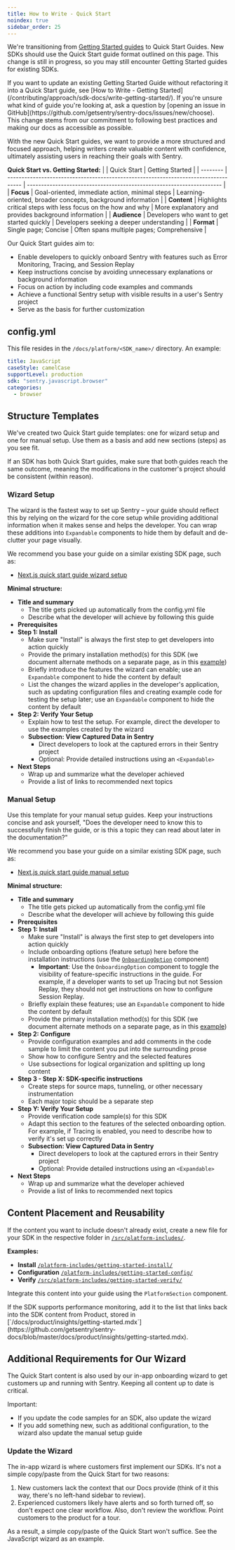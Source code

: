 ```yaml
---
title: How to Write - Quick Start
noindex: true
sidebar_order: 25
---
```


We're transitioning from [Getting Started guides](/contributing/approach/sdk-docs/write-getting-started/) to Quick Start Guides. New SDKs should use the Quick Start guide format outlined on this page. This change is still in progress, so you may still encounter Getting Started guides for existing SDKs.

<Alert type="info" title="Note">
  If you want to update an existing Getting Started Guide without refactoring it into a Quick Start guide, see [How to Write - Getting
  Started](/contributing/approach/sdk-docs/write-getting-started/). 
  If you're unsure what kind of guide you're looking at, ask a question by
  [opening an issue in GitHub](https://github.com/getsentry/sentry-docs/issues/new/choose).
</Alert>

<Expandable type="info" title="Why the change?">
This change stems from our commitment to following best practices and making our docs as accessible as possible.

With the new Quick Start guides, we want to provide a more structured and focused approach, helping writers create valuable content with confidence, ultimately assisting users in reaching their goals with Sentry.

**Quick Start vs. Getting Started:**
| | Quick Start | Getting Started |
| -------- | ----------------------------------------------------------------------------------- | --------------------------------------------------------------------- |
| **Focus** | Goal-oriented, immediate action, minimal steps | Learning-oriented, broader concepts, background information |
| **Content** | Highlights critical steps with less focus on the how and why | More explanatory and provides background information |
| **Audience** | Developers who want to get started quickly | Developers seeking a deeper understanding |
| **Format** | Single page; Concise | Often spans multiple pages; Comprehensive |

</Expandable>

Our Quick Start guides aim to:

- Enable developers to quickly onboard Sentry with features such as Error Monitoring, Tracing, and Session Replay
- Keep instructions concise by avoiding unnecessary explanations or background information
- Focus on action by including code examples and commands
- Achieve a functional Sentry setup with visible results in a user's Sentry project
- Serve as the basis for further customization

## config.yml

This file resides in the `/docs/platform/<SDK_name>/` directory. An example:

```yaml
title: JavaScript
caseStyle: camelCase
supportLevel: production
sdk: "sentry.javascript.browser"
categories:
  - browser
```

## Structure Templates

We've created two Quick Start guide templates: one for wizard setup and one for manual setup. Use them as a basis and add new sections (steps) as you see fit.

If an SDK has both Quick Start guides, make sure that both guides reach the same outcome, meaning the modifications in the customer's project should be consistent (within reason).

### Wizard Setup

The wizard is the fastest way to set up Sentry – your guide should reflect this by relying on the wizard for the core setup while providing additional information when it makes sense and helps the developer. You can wrap these additions into `Expandable` components to hide them by default and de-clutter your page visually.

We recommend you base your guide on a similar existing SDK page, such as:

- [Next.js quick start guide wizard setup](/platforms/javascript/guides/nextjs/)

**Minimal structure:**

- **Title and summary**
  - The title gets picked up automatically from the config.yml file
  - Describe what the developer will achieve by following this guide
- **Prerequisites**
- **Step 1: Install**
  - Make sure "Install" is always the first step to get developers into action quickly
  - Provide the primary installation method(s) for this SDK (we document alternate methods on a separate page, as in this [example](/platforms/javascript/install/))
  - Briefly introduce the features the wizard can enable; use an `Expandable` component to hide the content by default
  - List the changes the wizard applies in the developer's application, such as updating configuration files and creating example code for testing the setup later; use an `Expandable` component to hide the content by default
- **Step 2: Verify Your Setup**
  - Explain how to test the setup. For example, direct the developer to use the examples created by the wizard
  - **Subsection: View Captured Data in Sentry**
    - Direct developers to look at the captured errors in their Sentry project
    - Optional: Provide detailed instructions using an `<Expandable>`
- **Next Steps**
  - Wrap up and summarize what the developer achieved
  - Provide a list of links to recommended next topics

### Manual Setup

Use this template for your manual setup guides. Keep your instructions concise and ask yourself, "Does the developer need to know this to successfully finish the guide, or is this a topic they can read about later in the documentation?"

We recommend you base your guide on a similar existing SDK page, such as:

- [Next.js quick start guide manual setup](https://docs.sentry.io/platforms/javascript/guides/nextjs/manual-setup/)

**Minimal structure:**

- **Title and summary**
  - The title gets picked up automatically from the config.yml file
  - Describe what the developer will achieve by following this guide
- **Prerequisites**
- **Step 1: Install**
  - Make sure "Install" is always the first step to get developers into action quickly
  - Include onboarding options (feature setup) here before the installation instructions (use the [`OnboardingOption`](/contributing/pages/components/#onboarding-options) component)
    - **Important**: Use the `OnboardingOption` component to toggle the visibility of feature-specific instructions in the guide. For example, if a developer wants to set up Tracing but not Session Replay, they should not get instructions on how to configure Session Replay.
  - Briefly explain these features; use an `Expandable` component to hide the content by default
  - Provide the primary installation method(s) for this SDK (we document alternate methods on a separate page, as in this [example](/platforms/javascript/install/))
- **Step 2: Configure**
  - Provide configuration examples and add comments in the code sample to limit the content you put into the surrounding prose
  - Show how to configure Sentry and the selected features
  - Use subsections for logical organization and splitting up long content
- **Step 3 - Step X: SDK-specific instructions**
  - Create steps for source maps, tunneling, or other necessary instrumentation
  - Each major topic should be a separate step
- **Step Y: Verify Your Setup**
  - Provide verification code sample(s) for this SDK
  - Adapt this section to the features of the selected onboarding option. For example, if Tracing is enabled, you need to describe how to verify it's set up correctly
  - **Subsection: View Captured Data in Sentry**
    - Direct developers to look at the captured errors in their Sentry project
    - Optional: Provide detailed instructions using an `<Expandable>`
- **Next Steps**
  - Wrap up and summarize what the developer achieved
  - Provide a list of links to recommended next topics

## Content Placement and Reusability

If the content you want to include doesn't already exist, create a new file for your SDK in the respective folder in [`/src/platform-includes/`](https://github.com/getsentry/sentry-docs/tree/master/platform-includes).

**Examples:**

- **Install** [`/platform-includes/getting-started-install/`](https://github.com/getsentry/sentry-docs/tree/master/platform-includes/getting-started-install)
- **Configuration** [`/platform-includes/getting-started-config/`](https://github.com/getsentry/sentry-docs/tree/master/platform-includes/getting-started-config)
- **Verify** [`/src/platform-includes/getting-started-verify/`](https://github.com/getsentry/sentry-docs/tree/master/platform-includes/getting-started-verify)

Integrate this content into your guide using the `PlatformSection` component.

<Alert type="info">
  If the SDK supports performance monitoring, add it to the list that links back
  into the SDK content from Product, stored in
  [`/docs/product/insights/getting-started.mdx`](https://github.com/getsentry/sentry-docs/blob/master/docs/product/insights/getting-started.mdx).
</Alert>

## Additional Requirements for Our Wizard

The Quick Start content is also used by our in-app onboarding wizard to get customers up and running with Sentry. Keeping all content up to date is critical.

Important:

- If you update the code samples for an SDK, also update the wizard
- If you add something new, such as additional configuration, to the wizard also update the manual setup guide

### Update the Wizard

The in-app wizard is where customers first implement our SDKs. It's not a simple copy/paste from the Quick Start for two reasons:

1. New customers lack the context that our Docs provide (think of it this way, there's no left-hand sidebar to review).
2. Experienced customers likely have alerts and so forth turned off, so don't expect one clear workflow. Also, don't review the workflow. Point customers to the product for a tour.

As a result, a simple copy/paste of the Quick Start won't suffice. See the JavaScript wizard as an example.

